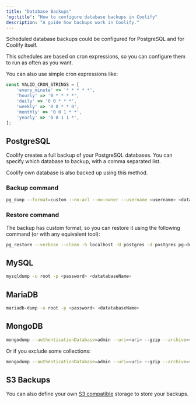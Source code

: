 ```yaml
---
title: "Database Backups"
'og:title': "How to configure database backups in Coolify"
description: "A guide how backups work in Coolify."
---
```

Scheduled database backups could be configured for PostgreSQL and for Coolify itself.

This schedules are based on cron expressions, so you can configure them to run as often as you want.

You can also use simple cron expressions like:

```js
const VALID_CRON_STRINGS = [
    'every_minute' => '* * * * *',
    'hourly' => '0 * * * *',
    'daily' => '0 0 * * *',
    'weekly' => '0 0 * * 0',
    'monthly' => '0 0 1 * *',
    'yearly' => '0 0 1 1 *',
];
```

## PostgreSQL
Coolify creates a full backup of your PostgreSQL databases. You can specify which database to backup, with a comma separated list.

<Tip>
Coolify own database is also backed up using this method.
</Tip>

### Backup command
```bash
pg_dump --format=custom --no-acl --no-owner --username <username> <databaseName>
```
### Restore command

The backup has custom format, so you can restore it using the following command (or with any equivalent tool):

```bash
pg_restore --verbose --clean -h localhost -U postgres -d postgres pg-dump-postgres-1697207547.dmp
```
## MySQL

```bash
mysqldump -u root -p <password> <datatabaseName>
```

## MariaDB

```bash
mariadb-dump -u root -p <password> <datatabaseName>
```

## MongoDB

```bash
mongodump --authenticationDatabase=admin --uri=<uri> --gzip --archive=<archive>
```

Or if you exclude some collections:

```bash
mongodump --authenticationDatabase=admin --uri=<uri> --gzip --archive=<archive> --excludeCollection=<collectionName> --excludeCollection=<collectionName>
```

## S3 Backups
You can also define your own [S3 compatible](./s3-storages) storage to store your backups. 